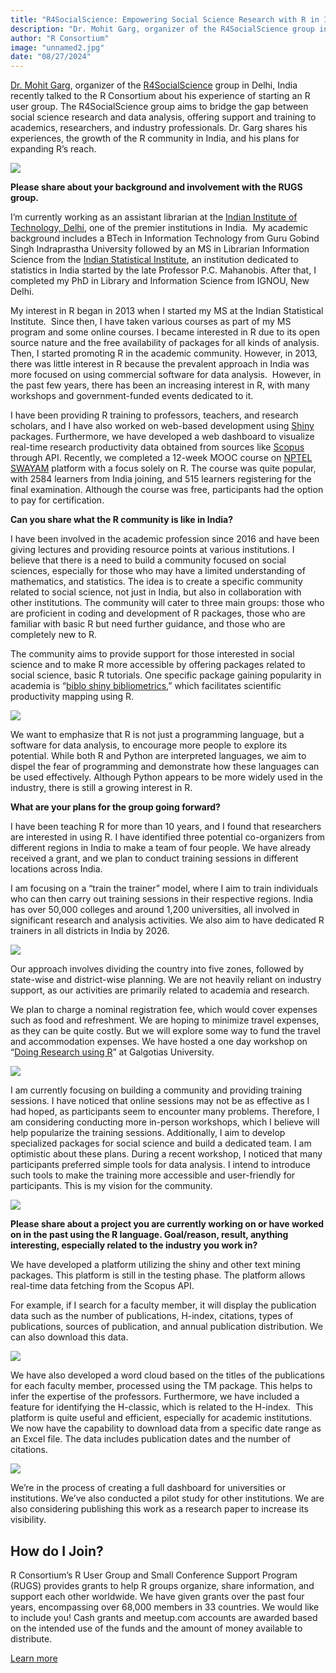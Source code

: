 ```yaml
---
title: "R4SocialScience: Empowering Social Science Research with R in India"
description: "Dr. Mohit Garg, organizer of the R4SocialScience group in Delhi, India recently talked to the R Consortium about his experience of starting an R user group. "
author: "R Consortium"
image: "unnamed2.jpg"
date: "08/27/2024"
---
```


[Dr. Mohit Garg](https://www.linkedin.com/in/drmohitgarg9/?trk=public_profile_browsemap&originalSubdomain=in), organizer of the [R4SocialScience](https://www.meetup.com/r4socialscience/) group in Delhi, India recently talked to the R Consortium about his experience of starting an R user group. The R4SocialScience group aims to bridge the gap between social science research and data analysis, offering support and training to academics, researchers, and industry professionals. Dr. Garg shares his experiences, the growth of the R community in India, and his plans for expanding R’s reach.

![](unnamed.jpg)

**Please share about your background and involvement with the RUGS group.**

I’m currently working as an assistant librarian at the [Indian Institute of Technology, Delhi](https://home.iitd.ac.in/), one of the premier institutions in India.  My academic background includes a BTech in Information Technology from Guru Gobind Singh Indraprastha University followed by an MS in Librarian Information Science from the [Indian Statistical Institute](https://www.isical.ac.in/), an institution dedicated to statistics in India started by the late Professor P.C. Mahanobis. After that, I completed my PhD in Library and Information Science from IGNOU, New Delhi.

My interest in R began in 2013 when I started my MS at the Indian Statistical Institute.  Since then, I have taken various courses as part of my MS program and some online courses. I became interested in R due to its open source nature and the free availability of packages for all kinds of analysis. Then, I started promoting R in the academic community. However, in 2013, there was little interest in R because the prevalent approach in India was more focused on using commercial software for data analysis.  However, in the past few years, there has been an increasing interest in R, with many workshops and government-funded events dedicated to it.

I have been providing R training to professors, teachers, and research scholars, and I have also worked on web-based development using [Shiny](https://shiny.posit.co/) packages. Furthermore, we have developed a web dashboard to visualize real-time research productivity data obtained from sources like [Scopus](https://www.elsevier.com/products/scopus) through API. Recently, we completed a 12-week MOOC course on [NPTEL SWAYAM](https://swayam.gov.in/nc_details/NPTEL) platform with a focus solely on R. The course was quite popular, with 2584 learners from India joining, and 515 learners registering for the final examination. Although the course was free, participants had the option to pay for certification.

**Can you share what the R community is like in India?** 

I have been involved in the academic profession since 2016 and have been giving lectures and providing resource points at various institutions. I believe that there is a need to build a community focused on social sciences, especially for those who may have a limited understanding of mathematics, and statistics. The idea is to create a specific community related to social science, not just in India, but also in collaboration with other institutions. The community will cater to three main groups: those who are proficient in coding and development of R packages, those who are familiar with basic R but need further guidance, and those who are completely new to R.

The community aims to provide support for those interested in social science and to make R more accessible by offering packages related to social science, basic R tutorials. One specific package gaining popularity in academia is “[biblo shiny bibliometrics](https://www.bibliometrix.org/home/),” which facilitates scientific productivity mapping using R. 

![](unnamed2.jpg)

We want to emphasize that R is not just a programming language, but a software for data analysis, to encourage more people to explore its potential. While both R and Python are interpreted languages, we aim to dispel the fear of programming and demonstrate how these languages can be used effectively. Although Python appears to be more widely used in the industry, there is still a growing interest in R.

**What are your plans for the group going forward?**

I have been teaching R for more than 10 years, and I found that researchers are interested in using R. I have identified three potential co-organizers from different regions in India to make a team of four people. We have already received a grant, and we plan to conduct training sessions in different locations across India.

I am focusing on a “train the trainer” model, where I aim to train individuals who can then carry out training sessions in their respective regions. India has over 50,000 colleges and around 1,200 universities, all involved in significant research and analysis activities. We also aim to have dedicated R trainers in all districts in India by 2026.

![](unnamed3.jpg)

Our approach involves dividing the country into five zones, followed by state-wise and district-wise planning. We are not heavily reliant on industry support, as our activities are primarily related to academia and research. 

We plan to charge a nominal registration fee, which would cover expenses such as food and refreshment. We are hoping to minimize travel expenses, as they can be quite costly. But we will explore some way to fund the travel and accommodation expenses. We have hosted a one day workshop on “[Doing Research using R](https://x.com/RConsortium/status/1808219594232156479)” at Galgotias University.  

![](unnamed4.jpg)

I am currently focusing on building a community and providing training sessions. I have noticed that online sessions may not be as effective as I had hoped, as participants seem to encounter many problems. Therefore, I am considering conducting more in-person workshops, which I believe will help popularize the training sessions. Additionally, I aim to develop specialized packages for social science and build a dedicated team. I am optimistic about these plans. During a recent workshop, I noticed that many participants preferred simple tools for data analysis. I intend to introduce such tools to make the training more accessible and user-friendly for participants. This is my vision for the community.

![](unnamed5.jpg)

**Please share about a project you are currently working on or have worked on in the past using the R language. Goal/reason, result, anything interesting, especially related to the industry you work in?**

We have developed a platform utilizing the shiny and other text mining packages. This platform is still in the testing phase. The platform allows real-time data fetching from the Scopus API.

For example, if I search for a faculty member, it will display the publication data such as the number of publications, H-index, citations, types of publications, sources of publication, and annual publication distribution. We can also download this data.

![](unnamed6.jpg)

We have also developed a word cloud based on the titles of the publications for each faculty member, processed using the TM package. This helps to infer the expertise of the professors. Furthermore, we have included a feature for identifying the H-classic, which is related to the H-index.  This platform is quite useful and efficient, especially for academic institutions. We now have the capability to download data from a specific date range as an Excel file. The data includes publication dates and the number of citations.

![](unnamed7.jpg)

We’re in the process of creating a full dashboard for universities or institutions. We’ve also conducted a pilot study for other institutions. We are also considering publishing this work as a research paper to increase its visibility. 

## How do I Join?

R Consortium’s R User Group and Small Conference Support Program (RUGS) provides grants to help R groups organize, share information, and support each other worldwide. We have given grants over the past four years, encompassing over 68,000 members in 33 countries. We would like to include you! Cash grants and meetup.com accounts are awarded based on the intended use of the funds and the amount of money available to distribute.

[Learn more](../../all-projects/rugsprogram.qmd)